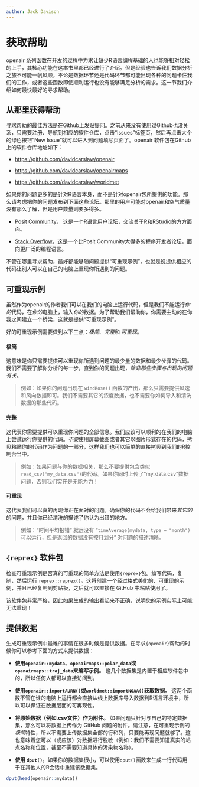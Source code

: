```yaml
---
author: Jack Davison
---
```


# 获取帮助

[openair]{.pkg} 系列函数在开发的过程中力求让缺少R语言编程基础的人也能够相对轻松的上手，其核心功能在这本书里都已经进行了介绍。但是经验也告诉我们数据分析之旅不可能一帆风顺，不论是数据环节还是代码环节都可能出现各种的问题卡住我们的工作，或者这些函数即使顺利运行也没有能够满足分析的需求。这一节我们介绍如何最快最好的寻求帮助。

## 从那里获得帮助 {#sec-where}

寻求帮助的最佳方法是在Github上发贴提问。之前从来没有使用过Github也没关系，只需要注册、导航到相应的软件仓库，点击“Issues”标签页，然后再点击大个的绿色按钮“New Issue”就可以进入到问题填写页面了。[openair]{.pkg} 软件包在Github上的软件仓库地址如下：

* <https://github.com/davidcarslaw/openair>

* <https://github.com/davidcarslaw/openairmaps>

* <https://github.com/davidcarslaw/worldmet> 

如果你的问题更多的是针对R语言本身，而不是针对[openair]{.pkg}包所提供的功能。那么请考虑把你的问题发布到下面这些论坛。那里的用户可能对[openair]{.pkg}和空气质量没有那么了解，但是用户数量则要多得多。

* [Posit Community](https://community.rstudio.com/)， 这是一个R语言用户论坛，交流关于R和RStudio的方方面面。 

* [Stack Overflow](https://stackoverflow.com/)，这是一个比Posit Community大得多的程序开发者论坛，面向更广泛的编程语言。

不管在哪里寻求帮助，最好都能够随问题提供“可重现示例”，也就是说提供相应的代码让别人可以在自己的电脑上重现你所遇到的问题。

## 可重现示例 {#sec-reprex}

虽然作为[openair]{.pkg}的作者我们可以在我们的电脑上运行代码，但是我们不能运行*你的*代码，在*你的*电脑上，输入*你的*数据。为了帮助我们帮助你，你需要主动的在你我之间建立一个桥梁，这就是提供“可重现示例”。

好的可重现示例需要做到以下三点：*极简*、*完整*和 *可重现*。

#### 极简 {-}

这意味是你只需要提供可以重现你所遇到问题的最少量的数据和最少步骤的代码。我们不需要了解你分析的每一步，直到你的问题出现，*除非那些步骤与出现的问题有关*。

> 例如：如果你的问题出现在 `windRose()` 函数的产出，那么只需要提供风速和风向数据即可。我们不需要其它的浓度数据，也不需要你如何导入和清洗数据的那些代码。

#### 完整 {-}

这代表你需要提供可以重现你问题的全部信息。我们应该可以顺利的在我们的电脑上尝试运行你提供的代码。*不要*使用屏幕截图或者其它以图片形式存在的代码，拷贝粘贴你的代码作为问题的一部分，这样我们也可以简单的直接拷贝到我们的R控制台当中。

> 例如：如果问题与你的数据相关，那么不要提供包含类似 `read_csv("my_data.csv")`的代码。如果你同时上传了"my_data.csv"数据问题，否则我们实在是无能为力！

#### 可重现 {-}

这代表我们可以真的再现你正在面对的问题。确保你的代码不会给我们带来*其它的*的问题，并且你已经清洗的描述了你认为出错的地方。

> 例如：“时间平均报错” 就远没有 “`timeAverage(mydata, type = "month")`可以运行，但是返回的数据没有按月划分” 对问题的描述清晰。

::: {.callout-tip}
## `{reprex}` 软件包
检查可重现示例是否真的可重现的简单方法是使用`{reprex}`包。编写代码，复制，然后运行 `reprex::reprex()`。这将创建一个经过格式美化的、可重现的示例，并且已经复制到剪贴板，之后就可以直接在 GitHub 中粘贴使用了。

该软件包非常严格，因此如果生成的输出看起来不正确，说明您的示例实际上可能无法重现！
:::

## 提供数据

生成可重现示例中最难的事情在很多时候是提供数据。在寻求`{openair}`帮助的时候你可以参考下面的方式来提供数据：

* **使用`openair::mydata`、`openairmaps::polar_data`或`openairmaps::traj_data`来编写示例。** 这几个数据集是内置于相应软件包中的，所以任何人都可以直接访问到。

* **使用`openair::importAURN()`或`worldmet::importNOAA()`获取数据。** 这两个函数不管在谁的电脑上运行都会直接从线上数据库导入数据到R语言环境中，所以可以保证在数据层面的可再现性。

* **将原始数据（例如.csv文件）作为附件。** 如果问题只针对与自己的特定数据集，那么可以将数据上传作为 GitHub 问题的附件。请注意，在可重现示例的*极简*特性，所以不需要上传数据集全部的行和列，只要能再现问题就够了。这也意味着您可以（或应该）对数据进行脱敏（例如：我们不需要知道真实的站点名称和位置，甚至不需要知道具体的污染物名称）。

* **使用 `dput()`**。如果你的数据集很小，可以使用`dput()`函数来生成一行代码用于在其他人的R会话中重建该数据集。

```r
dput(head(openair::mydata))
```